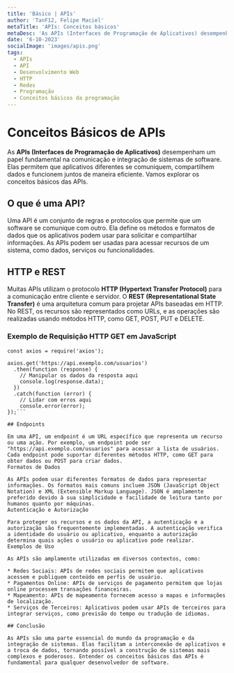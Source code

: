 ```yaml
---
title: 'Básico | APIs'
author: 'TanF12, Felipe Maciel'
metaTitle: 'APIs: Conceitos básicos'
metaDesc: 'As APIs (Interfaces de Programação de Aplicativos) desempenham um papel fundamental na comunicação e integração de sistemas de software. Elas permitem que aplicativos diferentes se comuniquem, compartilhem dados e funcionem juntos de maneira eficiente. Vamos explorar os conceitos básicos das APIs.'
date: '6-10-2023'
socialImage: 'images/apis.png'
tags:
  - APIs
  - API
  - Desenvolvimento Web
  - HTTP
  - Redes
  - Programação
  - Conceitos básicos da programação
---
```


# Conceitos Básicos de APIs

As **APIs (Interfaces de Programação de Aplicativos)** desempenham um papel fundamental na comunicação e integração de sistemas de software. Elas permitem que aplicativos diferentes se comuniquem, compartilhem dados e funcionem juntos de maneira eficiente. Vamos explorar os conceitos básicos das APIs.

## O que é uma API?

Uma API é um conjunto de regras e protocolos que permite que um software se comunique com outro. Ela define os métodos e formatos de dados que os aplicativos podem usar para solicitar e compartilhar informações. As APIs podem ser usadas para acessar recursos de um sistema, como dados, serviços ou funcionalidades.

## HTTP e REST

Muitas APIs utilizam o protocolo **HTTP (Hypertext Transfer Protocol)** para a comunicação entre cliente e servidor. O **REST (Representational State Transfer)** é uma arquitetura comum para projetar APIs baseadas em HTTP. No REST, os recursos são representados como URLs, e as operações são realizadas usando métodos HTTP, como GET, POST, PUT e DELETE.

### Exemplo de Requisição HTTP GET em JavaScript

```
const axios = require('axios');

axios.get('https://api.exemplo.com/usuarios')
  .then(function (response) {
    // Manipular os dados da resposta aqui
    console.log(response.data);
  })
  .catch(function (error) {
    // Lidar com erros aqui
    console.error(error);
});```

## Endpoints

Em uma API, um endpoint é um URL específico que representa um recurso ou uma ação. Por exemplo, um endpoint pode ser "https://api.exemplo.com/usuarios" para acessar a lista de usuários. Cada endpoint pode suportar diferentes métodos HTTP, como GET para obter dados ou POST para criar dados.
Formatos de Dados

As APIs podem usar diferentes formatos de dados para representar informações. Os formatos mais comuns incluem JSON (JavaScript Object Notation) e XML (Extensible Markup Language). JSON é amplamente preferido devido à sua simplicidade e facilidade de leitura tanto por humanos quanto por máquinas.
Autenticação e Autorização

Para proteger os recursos e os dados da API, a autenticação e a autorização são frequentemente implementadas. A autenticação verifica a identidade do usuário ou aplicativo, enquanto a autorização determina quais ações o usuário ou aplicativo pode realizar.
Exemplos de Uso

As APIs são amplamente utilizadas em diversos contextos, como:

* Redes Sociais: APIs de redes sociais permitem que aplicativos acessem e publiquem conteúdo em perfis de usuário.
* Pagamentos Online: APIs de serviços de pagamento permitem que lojas online processem transações financeiras.
* Mapeamento: APIs de mapeamento fornecem acesso a mapas e informações de localização.
* Serviços de Terceiros: Aplicativos podem usar APIs de terceiros para integrar serviços, como previsão do tempo ou tradução de idiomas.

## Conclusão

As APIs são uma parte essencial do mundo da programação e da integração de sistemas. Elas facilitam a interconexão de aplicativos e a troca de dados, tornando possível a construção de sistemas mais complexos e poderosos. Entender os conceitos básicos das APIs é fundamental para qualquer desenvolvedor de software.

